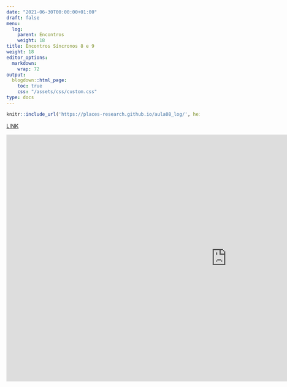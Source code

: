 ```yaml
---
date: "2021-06-30T00:00:00+01:00"
draft: false
menu:
  log:
    parent: Encontros
    weight: 18
title: Encontros Síncronos 8 e 9
weight: 18
editor_options: 
  markdown: 
    wrap: 72
output: 
  blogdown::html_page:
    toc: true
    css: "/assets/css/custom.css"
type: docs
---
```



```r
knitr::include_url('https://places-research.github.io/aula08_log/', height = "400px")
```

[LINK](https://places-research.github.io/aula08_log/)

<iframe width="1147" height="645" src="https://www.youtube.com/embed/2I3dj8-Ockc" title="YouTube video player" frameborder="0" allow="accelerometer; autoplay; clipboard-write; encrypted-media; gyroscope; picture-in-picture" allowfullscreen></iframe>